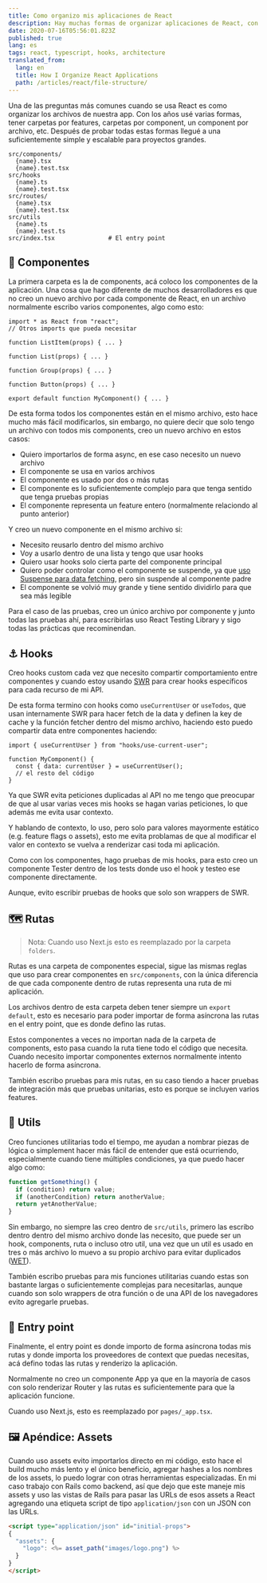 ```yaml
---
title: Como organizo mis aplicaciones de React
description: Hay muchas formas de organizar aplicaciones de React, con los años esta es la que más me ha convencido
date: 2020-07-16T05:56:01.823Z
published: true
lang: es
tags: react, typescript, hooks, architecture
translated_from:
  lang: en
  title: How I Organize React Applications
  path: /articles/react/file-structure/
---
```


Una de las preguntas más comunes cuando se usa React es como organizar los archivos de nuestra app. Con los años usé varias formas, tener carpetas por features, carpetas por component, un component por archivo, etc. Después de probar todas estas formas llegué a una suficientemente simple y escalable para proyectos grandes.

```
src/components/
  {name}.tsx
  {name}.test.tsx
src/hooks
  {name}.ts
  {name}.test.tsx
src/routes/
  {name}.tsx
  {name}.test.tsx
src/utils
  {name}.ts
  {name}.test.ts
src/index.tsx               # El entry point
```

## 🧱 Componentes

La primera carpeta es la de components, acá coloco los componentes de la aplicación. Una cosa que hago diferente de muchos desarrolladores es que no creo un nuevo archivo por cada componente de React, en un archivo normalmente escribo varios componentes, algo como esto:

```tsx
import * as React from "react";
// Otros imports que pueda necesitar

function ListItem(props) { ... }

function List(props) { ... }

function Group(props) { ... }

function Button(props) { ... }

export default function MyComponent() { ... }
```

De esta forma todos los componentes están en el mismo archivo, esto hace mucho más fácil modificarlos, sin embargo, no quiere decir que solo tengo un archivo con todos mis components, creo un nuevo archivo en estos casos:

- Quiero importarlos de forma async, en ese caso necesito un nuevo archivo
- El componente se usa en varios archivos
- El componente es usado por dos o más rutas
- El componente es lo suficientemente complejo para que tenga sentido que tenga pruebas propias
- El componente representa un feature entero (normalmente relaciondo al punto anterior)

Y creo un nuevo componente en el mismo archivo si:

- Necesito reusarlo dentro del mismo archivo
- Voy a usarlo dentro de una lista y tengo que usar hooks
- Quiero usar hooks solo cierta parte del componente principal
- Quiero poder controlar como el componente se suspende, ya que [uso Suspense para data fetching](/articles/swr/suspense/), pero sin suspende al componente padre
- El componente se volvió muy grande y tiene sentido dividirlo para que sea más legible

Para el caso de las pruebas, creo un único archivo por componente y junto todas las pruebas ahí, para escribirlas uso React Testing Library y sigo todas las prácticas que recominendan.

## ⚓️ Hooks

Creo hooks custom cada vez que necesito compartir comportamiento entre componentes y cuando estoy usando [SWR](https://swr.vercel.app) para crear hooks específicos para cada recurso de mi API.

De esta forma termino con hooks como `useCurrentUser` or `useTodos`, que usan internamente SWR para hacer fetch de la data y definen la key de cache y la función fetcher dentro del mismo archivo, haciendo esto puedo compartir data entre componentes haciendo:

```tsx
import { useCurrentUser } from "hooks/use-current-user";

function MyComponent() {
  const { data: currentUser } = useCurrentUser();
  // el resto del código
}
```

Ya que SWR evita peticiones duplicadas al API no me tengo que preocupar de que al usar varias veces mis hooks se hagan varias peticiones, lo que además me evita usar contexto.

Y hablando de contexto, lo uso, pero solo para valores mayormente estático (e.g. feature flags o assets), esto me evita problamas de que al modificar el valor en contexto se vuelva a renderizar casi toda mi aplicación.

Como con los componentes, hago pruebas de mis hooks, para esto creo un componente Tester dentro de los tests donde uso el hook y testeo ese componente directamente.

Aunque, evito escribir pruebas de hooks que solo son wrappers de SWR.

## 🗺️ Rutas

> Nota: Cuando uso Next.js esto es reemplazado por la carpeta `folders`.

Rutas es una carpeta de componentes especial, sigue las mismas reglas que uso para crear componentes en `src/components`, con la única diferencia de que cada componente dentro de rutas representa una ruta de mi aplicación.

Los archivos dentro de esta carpeta deben tener siempre un `export default`, esto es necesario para poder importar de forma asíncrona las rutas en el entry point, que es donde defino las rutas.

Estos componentes a veces no importan nada de la carpeta de components, esto pasa cuando la ruta tiene todo el código que necesita. Cuando necesito importar componentes externos normalmente intento hacerlo de forma asíncrona.

También escribo pruebas para mis rutas, en su caso tiendo a hacer pruebas de integración más que pruebas unitarias, esto es porque se incluyen varios features.

## 🔨 Utils

Creo funciones utilitarias todo el tiempo, me ayudan a nombrar piezas de lógica o simplement hacer más fácil de entender que está ocurriendo, especialmente cuando tiene múltiples condiciones, ya que puedo hacer algo como:

```ts
function getSomething() {
  if (condition) return value;
  if (anotherCondition) return anotherValue;
  return yetAnotherValue;
}
```

Sin embargo, no siempre las creo dentro de `src/utils`, primero las escribo dentro dentro del mismo archivo donde las necesito, que puede ser un hook, components, ruta o incluso otro util, una vez que un util es usado en tres o más archivo lo muevo a su propio archivo para evitar duplicados ([WET](https://dev.to/wuz/stop-trying-to-be-so-dry-instead-write-everything-twice-wet-5g33)).

También escribo pruebas para mis funciones utilitarias cuando estas son bastante largas o suficientemente complejas para necesitarlas, aunque cuando son solo wrappers de otra función o de una API de los navegadores evito agregarle pruebas.

## 🚪 Entry point

Finalmente, el entry point es donde importo de forma asíncrona todas mis rutas y donde importa los proveedores de context que puedas necesitas, acá defino todas las rutas y renderizo la aplicación.

Normalmente no creo un componente App ya que en la mayoría de casos con solo renderizar Router y las rutas es suficientemente para que la aplicación funcione.

Cuando uso Next.js, esto es reemplazado por `pages/_app.tsx`.

## 🖼️ Apéndice: Assets

Cuando uso assets evito importarlos directo en mi código, esto hace el build mucho más lento y el único beneficio, agregar hashes a los nombres de los assets, lo puedo lograr con otras herramientas especializadas. En mi caso trabajo con Rails como backend, así que dejo que este maneje mis assets y uso las vistas de Rails para pasar las URLs de esos assets a React agregando una etiqueta script de tipo `application/json` con un JSON con las URLs.

```html
<script type="application/json" id="initial-props">
{
  "assets": {
    "logo": <%= asset_path("images/logo.png") %>
  }
}
</script>
```

